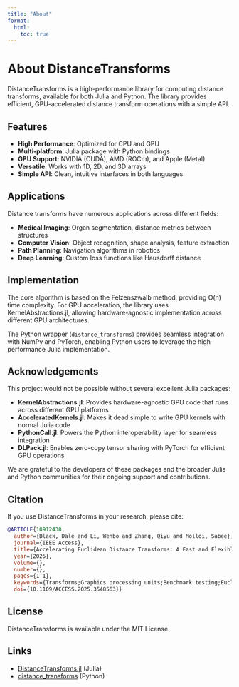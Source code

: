 ```yaml
---
title: "About"
format:
  html:
    toc: true
---
```


# About DistanceTransforms

DistanceTransforms is a high-performance library for computing distance transforms, available for both Julia and Python. The library provides efficient, GPU-accelerated distance transform operations with a simple API.

## Features

- **High Performance**: Optimized for CPU and GPU
- **Multi-platform**: Julia package with Python bindings
- **GPU Support**: NVIDIA (CUDA), AMD (ROCm), and Apple (Metal)
- **Versatile**: Works with 1D, 2D, and 3D arrays
- **Simple API**: Clean, intuitive interfaces in both languages

## Applications

Distance transforms have numerous applications across different fields:

- **Medical Imaging**: Organ segmentation, distance metrics between structures
- **Computer Vision**: Object recognition, shape analysis, feature extraction
- **Path Planning**: Navigation algorithms in robotics
- **Deep Learning**: Custom loss functions like Hausdorff distance

## Implementation

The core algorithm is based on the Felzenszwalb method, providing O(n) time complexity. For GPU acceleration, the library uses KernelAbstractions.jl, allowing hardware-agnostic implementation across different GPU architectures.

The Python wrapper (`distance_transforms`) provides seamless integration with NumPy and PyTorch, enabling Python users to leverage the high-performance Julia implementation.

## Acknowledgements

This project would not be possible without several excellent Julia packages:

- **KernelAbstractions.jl**: Provides hardware-agnostic GPU code that runs across different GPU platforms
- **AcceleratedKernels.jl**: Makes it dead simple to write GPU kernels with normal Julia code
- **PythonCall.jl**: Powers the Python interoperability layer for seamless integration
- **DLPack.jl**: Enables zero-copy tensor sharing with PyTorch for efficient GPU operations

We are grateful to the developers of these packages and the broader Julia and Python communities for their ongoing support and contributions.

## Citation

If you use DistanceTransforms in your research, please cite:

```bibtex
@ARTICLE{10912438,
  author={Black, Dale and Li, Wenbo and Zhang, Qiyu and Molloi, Sabee},
  journal={IEEE Access}, 
  title={Accelerating Euclidean Distance Transforms: A Fast and Flexible Approach with Multi-Vendor GPU, Multi-Threading, and Multi-Language Support}, 
  year={2025},
  volume={},
  number={},
  pages={1-1},
  keywords={Transforms;Graphics processing units;Benchmark testing;Euclidean distance;Three-dimensional displays;Image segmentation;Hardware;Python;Metals;Arrays;Distance Transform;Hardware Acceleration;Hausdorff Distance;High Performance Computing;Image Processing;Medical Image Analysis;Parallel Computing;Segmentation;Skeletonization},
  doi={10.1109/ACCESS.2025.3548563}}
```

## License

DistanceTransforms is available under the MIT License.

## Links

- [DistanceTransforms.jl](https://github.com/MolloiLab/DistanceTransforms.jl) (Julia)
- [distance_transforms](https://github.com/MolloiLab/distance_transforms) (Python)